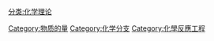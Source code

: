 [[Category:物质的量|Category:物质的量]]
[[Category:化学分支|Category:化学分支]]
[[Category:化學反應工程|Category:化學反應工程]]
[[分类:化学理论|分类:化学理论]]